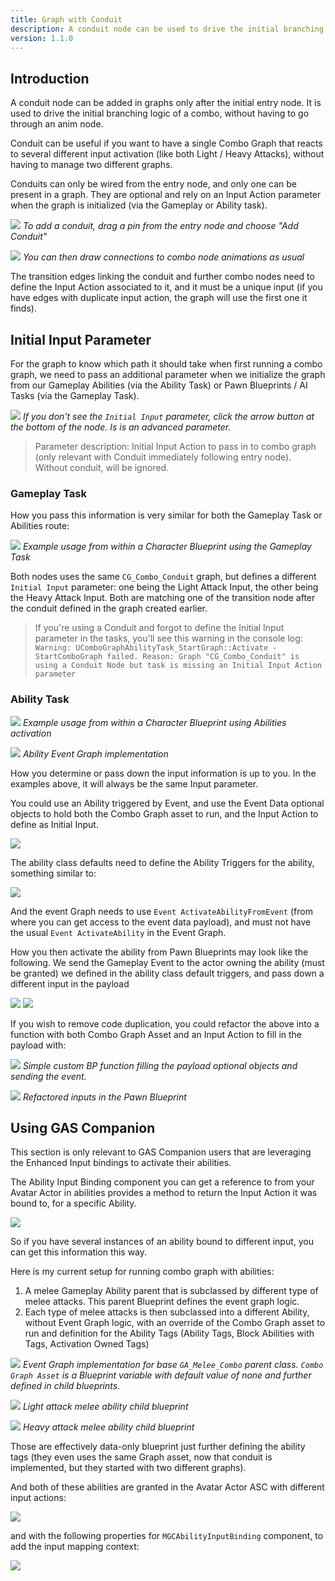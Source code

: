 ```yaml
---
title: Graph with Conduit
description: A conduit node can be used to drive the initial branching of a Combo Graph
version: 1.1.0
---
```


## Introduction

A conduit node can be added in graphs only after the initial entry node. It is used to drive the initial branching logic of a combo, without having to go through an anim node.

Conduit can be useful if you want to have a single Combo Graph that reacts to several different input activation (like both Light / Heavy Attacks), without having to manage two different graphs.

Conduits can only be wired from the entry node, and only one can be present in a graph. They are optional and rely on an Input Action parameter when the graph is initialized (via the Gameplay or Ability task).

![](add_conduit.png)
*To add a conduit, drag a pin from the entry node and choose "Add Conduit"*

![](conduit_first_node.png)
*You can then draw connections to combo node animations as usual*

The transition edges linking the conduit and further combo nodes need to define the Input Action associated to it, and it must be a unique input (if you have edges with duplicate input action, the graph will use the first one it finds).

## Initial Input Parameter

For the graph to know which path it should take when first running a combo graph, we need to pass an additional parameter when we initialize the graph from our Gameplay Abilities (via the Ability Task) or Pawn Blueprints / AI Tasks (via the Gameplay Task).

![](tasks.png)
*If you don't see the `Initial Input` parameter, click the arrow button at the bottom of the node. Is is an advanced parameter.*

<div class="notes">

> Parameter description: Initial Input Action to pass in to combo graph (only relevant with Conduit immediately following entry node). Without conduit, will be ignored.

</div>

### Gameplay Task

How you pass this information is very similar for both the Gameplay Task or Abilities route:

![](gameplay_task_example_usage.png)
*Example usage from within a Character Blueprint using the Gameplay Task*

Both nodes uses the same `CG_Combo_Conduit` graph, but defines a different `Initial Input` parameter: one being the Light Attack Input, the other being the Heavy Attack Input. Both are matching one of the transition node after the conduit defined in the graph created earlier.

> If you're using a Conduit and forgot to define the Initial Input parameter in the tasks, you'll see this warning in the console log: `Warning: UComboGraphAbilityTask_StartGraph::Activate - StartComboGraph failed. Reason: Graph "CG_Combo_Conduit" is using a Conduit Node but task is missing an Initial Input Action parameter` 

### Ability Task

![](abiliites_usage_example.png)
*Example usage from within a Character Blueprint using Abilities activation*

![](ability_event_graph.png)
*Ability Event Graph implementation*

How you determine or pass down the input information is up to you. In the examples above, it will always be the same Input parameter.

You could use an Ability triggered by Event, and use the Event Data optional objects to hold both the Combo Graph asset to run, and the Input Action to define as Initial Input.

![](ability_triggered_by_event_graph.png)

The ability class defaults need to define the Ability Triggers for the ability, something similar to:

![](ability_triggers.png)

And the event Graph needs to use `Event ActivateAbilityFromEvent` (from where you can get access to the event data payload), and must not have the usual `Event ActivateAbility` in the Event Graph.

How you then activate the ability from Pawn Blueprints may look like the following. We send the Gameplay Event to the actor owning the ability (must be granted) we defined in the ability class default triggers, and pass down a different input in the payload

![](event_light_attack.png)
![](event_heavy_attack.png)

If you wish to remove code duplication, you could refactor the above into a function with both Combo Graph Asset and an Input Action to fill in the payload with:

![](trigger_combo_ability_custom_function.png)
*Simple custom BP function filling the payload optional objects and sending the event.*


![](custom_function_usage.png)
*Refactored inputs in the Pawn Blueprint*

## Using GAS Companion

This section is only relevant to GAS Companion users that are leveraging the Enhanced Input bindings to activate their abilities.

The Ability Input Binding component you can get a reference to from your Avatar Actor in abilities provides a method to return the Input Action it was bound to, for a specific Ability.

![](gc_get_bound_input.png)

So if you have several instances of an ability bound to different input, you can get this information this way.

Here is my current setup for running combo graph with abilities:

1. A melee Gameplay Ability parent that is subclassed by different type of melee attacks. This parent Blueprint defines the event graph logic.
2. Each type of melee attacks is then subclassed into a different Ability, without Event Graph logic, with an override of the Combo Graph asset to run and definition for the Ability Tags (Ability Tags, Block Abilities with Tags, Activation Owned Tags)

![](ga_melee_combo.png)
*Event Graph implementation for base `GA_Melee_Combo` parent class. `Combo Graph Asset` is a Blueprint variable with default value of none and further defined in child blueprints.*

![](ga_melee_light.png)
*Light attack melee ability child blueprint*

![](ga_melee_heavy.png)
*Heavy attack melee ability child blueprint*

Those are effectively data-only blueprint just further defining the ability tags (they even uses the same Graph asset, now that conduit is implemented, but they started with two different graphs).

And both of these abilities are granted in the Avatar Actor ASC with different input actions:

![](gc_asc_granted_abilities.png)

and with the following properties for `MGCAbilityInputBinding` component, to add the input mapping context:

![](ability_input_binding_props.png)
